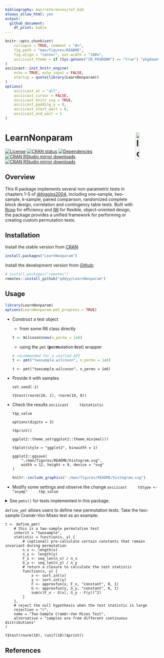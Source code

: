 ```yaml
---
bibliography: man/references/ref.bib
always_allow_html: yes
output:
  github_document:
    df_print: kable
---
```


```r
knitr::opts_chunk$set(
    collapse = TRUE, comment = "#>",
    fig.path = "man/figures/README",
    fig.align = "center", out.width = "100%",
    asciicast_theme = if (Sys.getenv("IN_PKGDOWN") == "true") "pkgdown" else "readme"
)
asciicast::init_knitr_engine(
    echo = TRUE, echo_input = FALSE,
    startup = quote(library(LearnNonparam))
)
options(
    asciicast_at = "all",
    asciicast_cursor = FALSE,
    asciicast_knitr_svg = TRUE,
    asciicast_padding_y = 0,
    asciicast_start_wait = 0,
    asciicast_end_wait = 1
)
```

# LearnNonparam <img src="man/figures/logo.svg" alt="logo" width="15%" align="right"/>

[![License](https://img.shields.io/cran/l/LearnNonparam?color=orange)](https://cran.r-project.org/web/licenses/GPL-2)
[![CRAN status](https://www.r-pkg.org/badges/version/LearnNonparam)](https://cran.r-project.org/package=LearnNonparam)
[![Dependencies](https://tinyverse.netlify.app/badge/LearnNonparam)](https://cran.r-project.org/package=LearnNonparam)
[![CRAN RStudio mirror downloads](https://cranlogs.r-pkg.org/badges/LearnNonparam)](https://r-pkg.org/pkg/LearnNonparam)
[![CRAN RStudio mirror downloads](https://cranlogs.r-pkg.org/badges/grand-total/LearnNonparam)](https://r-pkg.org/pkg/LearnNonparam)

## Overview

This R package implements several non-parametric tests in chapters 1-5 of [@higgins2004](#references), including one-sample, two-sample, k-sample, paired comparison, randomized complete block design, correlation and contingency table tests. Built with [Rcpp](https://CRAN.R-project.org/package=Rcpp) for efficiency and [R6](https://CRAN.R-project.org/package=R6) for flexible, object-oriented design, the package provides a unified framework for performing or creating custom permutation tests.

## Installation

Install the stable version from [CRAN](https://CRAN.R-project.org/package=LearnNonparam):

```r
install.packages("LearnNonparam")
```

Install the development version from [Github](https://github.com/qddyy/LearnNonparam):

```r
# install.packages("remotes")
remotes::install_github("qddyy/LearnNonparam")
```

## Usage

```r
library(LearnNonparam)
options(LearnNonparam.pmt_progress = TRUE)
```

- Construct a test object
    - from some R6 class directly
    ```r
    t <- Wilcoxon$new(n_permu = 1e6)
    ```

    - using the `pmt` (**p**er**m**utation **t**est) wrapper
    ```r
    # recommended for a unified API
    t <- pmt("twosample.wilcoxon", n_permu = 1e6)
    ```

    ```asciicast
    t <- pmt("twosample.wilcoxon", n_permu = 1e6)
    ```

- Provide it with samples

    ```asciicast
    set.seed(-1)

    t$test(rnorm(10, 1), rnorm(10, 0))
    ```

- Check the results
    ```asciicast
    t$statistic
    ```

    ```asciicast
    t$p_value
    ```

    ```asciicast
    options(digits = 3)

    t$print()
    ```

    ```asciicast
    ggplot2::theme_set(ggplot2::theme_minimal())

    t$plot(style = "ggplot2", binwidth = 1)
    ```

    ```asciicast
    ggplot2::ggsave(
        "./man/figures/README/histogram.svg",
        width = 12, height = 9, device = "svg"
    )
    ```

    ```r
    knitr::include_graphics("./man/figures/README/histogram.svg")
    ```

- Modify some settings and observe the change
    ```asciicast
    t$type <- "asymp"
    t$p_value
    ```

<details><summary>
See <code>pmts()</code> for tests implemented in this package.</summary>
```r
LearnNonparam::pmts()
```
</details>

`define_pmt` allows users to define new permutation tests. Take the two-sample Cramér-Von Mises test as an example:

```asciicast
t <- define_pmt(
    # this is a two-sample permutation test
    inherit = "twosample",
    statistic = function(x, y) {
        # (optional) pre-calculate certain constants that remain invariant during permutation
        n_x <- length(x)
        n_y <- length(y)
        F_x <- seq_len(n_x) / n_x
        G_y <- seq_len(n_y) / n_y
        # return a closure to calculate the test statistic
        function(x, y) {
            x <- sort.int(x)
            y <- sort.int(y)
            F <- approxfun(x, F_x, "constant", 0, 1)
            G <- approxfun(y, G_y, "constant", 0, 1)
            sum(c(F_x - G(x), G_y - F(y))^2)
        }
    },
    # reject the null hypothesis when the test statistic is large
    rejection = "r",
    name = "Two-Sample Cramér-Von Mises Test",
    alternative = "samples are from different continuous distributions"
)

t$test(rnorm(10), runif(10))$print()
```

## References